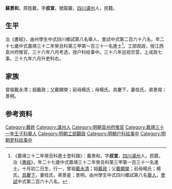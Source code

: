 {{明清人物信息框
| 姓名 = 蘇景和
| 原名 =
| 圖片名稱= 
| 圖片大小 =
| 圖片說明 = 
| 最高職務 =吏科右给事中
| 國家 = 大明 
| 爵位 =
| 籍貫 = [[四川|四川]][[瀘州|瀘州]]
| 族裔 = 
| 字號 = 
| 諡號 =
| 出生日期 = 丁亥十月初二日
| 出生地點 = 
| 逝世日期 = 卒年不詳 
| 逝世地點 =
| 墓葬 =
| 配偶 = 娶桂氏
| 親屬 = （子）蘇欽、蘇鐸
| 出身 =
* 嘉靖三十一年壬子科舉人
* 嘉靖三十二年癸丑科同進士出身
| 經歷 =
| 著作 = 
}}
'''蘇景和'''{{BD|1527年||？年||}}，原姓戴，字'''叔宣'''，號龍巖，[[四川|四川]][[瀘州|瀘州]]人，民籍。

==生平== 
治《書經》，由州學生中式四川鄉試第八名舉人，會試中式第二百六十八名。年二十七歲中式嘉靖三十二年癸丑科第三甲第一百三十一名進士<ref>《嘉靖三十二年癸丑科進士登科錄》：戴景和，字'''叔宣'''，[[四川|四川]][[瀘州|瀘州]]人，民籍，治《[[書經|書經]]》，年二十七歲中式嘉靖三十二年癸丑科第三甲第一百三十一名進士。十月初二日生，行一，曾祖[[戴永清|戴永清]]；祖[[戴政|戴政]]；父[[戴顯榮|戴顯榮]]；前母楊氏；楊氏。[[具慶下|具慶下]]，妻桂氏，弟景星；景明。由州學生中式四川鄉試第八名[[舉人|舉人]]，[[會試|會試]]中式第二百六十八名。</ref>。工部观政，授江西袁州府推官，三十六年八月考选，授户科给事中。三十八年巡视京营，上戎政七事。三十九年六月升吏科右。

==家族==
曾祖戴永清；祖戴政；父戴顯榮；前母楊氏；母楊氏。具慶下，妻桂氏，弟景晃；景明。

== 参考资料 ==
{{reflist}}

{{start box}}
{{s-off}}
{{s-before|[[莊應禎|莊應禎]]}}
{{s-title|明朝袁州府推官|1554年－1558年}}
{{s-after|[[任希祖|任希祖]]}}
{{end box}}

{{嘉靖三十二年癸丑科殿试金榜}}

{{Authority control}}
{{DEFAULTSORT:}}
[[Category:戴姓|Category:戴姓]]
[[Category:瀘州人|Category:瀘州人]]
[[Category:明朝袁州府推官|Category:明朝袁州府推官]]
[[Category:嘉靖三十一年壬子科舉人|Category:嘉靖三十一年壬子科舉人]]
[[Category:明朝工部觀政|Category:明朝工部觀政]]
[[Category:明朝户科给事中|Category:明朝户科给事中]]
[[Category:明朝吏科给事中|Category:明朝吏科给事中]]


{{明朝人物小作品}}